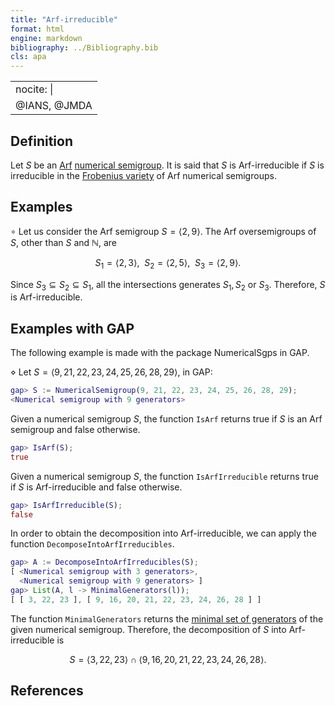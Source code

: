 ```yaml
---
title: "Arf-irreducible"
format: html
engine: markdown
bibliography: ../Bibliography.bib
cls: apa
---
```


---
nocite: |
  @IANS, @JMDA
---


<!--  -->

## Definition

Let $S$ be an [Arf](Arf-semigroup.qmd) [numerical semigroup](../Basic-concepts/Numerical-semigroup.qmd). It is said that $S$ is Arf-irreducible if $S$ is irreducible in the [Frobenius variety](../Varieties-NS/Frobenius-variety.qmd) of Arf numerical semigroups.

## Examples

$\circ$ Let us consider the Arf semigroup $S = \langle 2, 9 \rangle$. The Arf oversemigroups of $S$, other than $S$ and $\mathbb{N}$, are

$$
S_1 = \langle 2, 3 \rangle, ~~ S_2 = \langle 2, 5 \rangle, ~~ S_3 = \langle 2, 9 \rangle.
$$ 

Since $S_3 \subseteq S_2 \subseteq S_1$, all the intersections generates $S_1, S_2$ or $S_3$. Therefore, $S$ is Arf-irreducible.

## Examples with GAP

The following example is made with the package NumericalSgps in GAP.

$\diamond$ Let $S = \langle 9, 21, 22, 23, 24, 25, 26, 28, 29 \rangle$, in GAP:

``` gap
gap> S := NumericalSemigroup(9, 21, 22, 23, 24, 25, 26, 28, 29);
<Numerical semigroup with 9 generators>
```

Given a numerical semigroup $S$, the function `IsArf` returns true if $S$ is an Arf semigroup and false otherwise.

``` gap
gap> IsArf(S);
true
```

Given a numerical semigroup $S$, the function `IsArfIrreducible` returns true if $S$ is Arf-irreducible and false otherwise.

``` gap
gap> IsArfIrreducible(S);
false
```

In order to obtain the decomposition into Arf-irreducible, we can apply the function `DecomposeIntoArfIrreducibles`.

``` gap
gap> A := DecomposeIntoArfIrreducibles(S);
[ <Numerical semigroup with 3 generators>,
  <Numerical semigroup with 9 generators> ]
gap> List(A, l -> MinimalGenerators(l));
[ [ 3, 22, 23 ], [ 9, 16, 20, 21, 22, 23, 24, 26, 28 ] ]
```

The function `MinimalGenerators` returns the [minimal set of generators](../Basic-concepts/Minimal-set-of-generators.qmd) of the given numerical semigroup. Therefore, the decomposition of $S$ into Arf-irreducible is

$$
S = \langle 3, 22, 23 \rangle \cap \langle 9, 16, 20, 21, 22, 23, 24, 26, 28  \rangle.
$$

## References

::: {#refs}

:::

